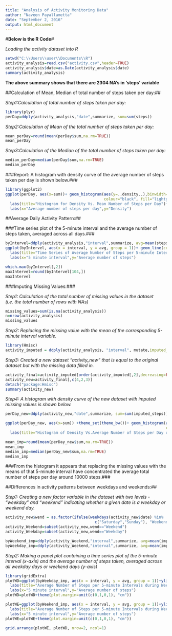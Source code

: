 ---
title: "Analysis of Activity Monitoring Data"
author: "Naveen Payallametta"
date: "September 2, 2016"
output: html_document
---

#**Below is the R Code**#

*Loading the activity dataset into R*

```{r}
setwd("C:\\Users\\user\\Documents\\R")
activity_analysis=read.csv("activity.csv",header=TRUE)
activity_analysis$date=as.Date(activity_analysis$date)
summary(activity_analysis)
```

**The above summary shows that there are 2304 NA's in 'steps' variable**

##Calculation of Mean, Median of total number of steps taken per day:##

*Step1:Calculation of total number of steps taken per day:*

```{r}
library(plyr)
perDay=ddply(activity_analysis,"date",summarize, sum=sum(steps))
```

*Step2:Calculation of Mean of the total number of steps taken per day:*

```{r}
mean_perDay=round(mean(perDay$sum,na.rm=TRUE))
mean_perDay
```

*Step3:Calculation of the Median of the total number of steps taken per day:*

```{r}
median_perDay=median(perDay$sum,na.rm=TRUE)
median_perDay
```

###Report: A histogram with density curve of the average number of steps taken per day is shown below.###

```{r}
library(ggplot2)
ggplot(perDay, aes(x=sum))+ geom_histogram(aes(y=..density..),binwidth=1000,
                                           colour="black", fill="lightgreen") + geom_density(alpha=.2, fill="#FF6666")+
  labs(title="Histogram for Density Vs. Mean Number of Steps per Day")+
  labs(x="Average number of steps per day",y="Density")
```


##Average Daily Activity Pattern:##

###Time series plot of the 5-minute interval and the average number of steps taken, averaged across all days.###

```{r}
byIntervel=ddply(activity_analysis,"interval",summarize, avg=mean(steps,na.rm=TRUE))
ggplot(byIntervel, aes(x = interval, y = avg, group = 1))+ geom_line(colour="red")+
  labs(title="Time Series of Average Number of Steps per 5-minute Interval")+
  labs(x="5 minute interval",y="Average number of steps")
```

```{r}
which.max(byIntervel[,2])
maxIntervel=round(byIntervel[104,])
maxIntervel
```

###Imputing Missing Values:###

*Step1: Calculation of the total number of missing values in the dataset (i.e. the total number of rows with NAs)*

```{r}
missing_values=sum(is.na(activity_analysis))
n=nrow(activity_analysis)
missing_values
```

*Step2: Replacing the missing value with the mean of the corresponding 5-minute interval variable.*

```{r}
library(Hmisc)
activity_imputed = ddply(activity_analysis, "interval", mutate,imputed_steps = impute(steps, mean))
```

*Step3: Created a new dataset "activity_new" that is equal to the original dataset but with the missing data filled in.*

```{r}
activity_final=activity_imputed[order(activity_imputed[,2],decreasing=FALSE),]
activity_new=activity_final[,c(4,2,3)]
detach("package:Hmisc")
summary(activity_new)
```

*Step4: A histogram with density curve of the new dataset with imputed missing values is shown below.*

```{r}
perDay_new=ddply(activity_new,"date",summarize, sum=sum(imputed_steps))

ggplot(perDay_new, aes(x=sum)) +theme_set(theme_bw())+ geom_histogram(aes(y=..density..),binwidth=1000,
                                                                      colour="black", fill="lightyellow") + geom_density(alpha=.2, fill="#FF6666")+
  labs(title="Histogram of Density Vs.Average Number of Steps per Day of new dataset")+ labs(x="Average number of steps per day",y="Density")

mean_imp=round(mean(perDay_new$sum,na.rm=TRUE))
mean_imp
median_imp=median(perDay_new$sum,na.rm=TRUE)
median_imp
```
###From the histogram it appears that replacing the missing values with the means of that 5-minute interval have concentrated the average total number of steps per day around 10000 steps.###


##Differences in activity patterns between weekdays and weekends:##

*Step1: Creating a new factor variable in the dataset with two levels - "weekday" and "weekend" indicating whether a given date is a weekday or weekend day.*

```{r}
activity_new$wend = as.factor(ifelse(weekdays(activity_new$date) %in%
                                       c("Saturday","Sunday"), "Weekend", "Weekday"))
activity_Weekend=subset(activity_new,wend=="Weekend")
activity_Weekday=subset(activity_new,wend=="Weekday")

byWeekend_imp=ddply(activity_Weekend,"interval",summarize, avg=mean(imputed_steps))
byWeekday_imp=ddply(activity_Weekend,"interval",summarize, avg=mean(imputed_steps))
```

*Step2: Making a panel plot containing a time series plot of the 5-minute interval (x-axis) and the average number of steps taken, averaged across all weekday days or weekend days (y-axis)*

```{r}
library(gridExtra)
plotWD=ggplot(byWeekday_imp, aes(x = interval, y = avg, group = 1))+ylim(0,250)+geom_line(colour="salmon")+
  labs(title="Average Number of Steps per 5-minute Intervals during Weekdays")+
  labs(x="5 minute interval",y="Average number of steps")
plotWD=plotWD+theme(plot.margin=unit(c(0,1,0,1), "cm"))

plotWE=ggplot(byWeekend_imp, aes(x = interval, y = avg, group = 1))+ylim(0,250)+geom_line(colour="blue")+
  labs(title="Average Number of Steps per 5-minute Intervals during Weekends")+
  labs(x="5 minute interval",y="Average number of steps")
plotWE=plotWE+theme(plot.margin=unit(c(0,1,0,1), "cm"))

grid.arrange(plotWE, plotWD, nrow=2, ncol=1)
```

